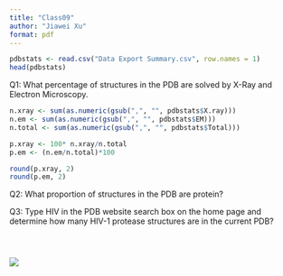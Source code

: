```yaml
---
title: "Class09"
author: "Jiawei Xu"
format: pdf
---
```


```r
pdbstats <- read.csv("Data Export Summary.csv", row.names = 1)
head(pdbstats)
```
Q1: What percentage of structures in the PDB are solved by X-Ray and Electron Microscopy.
```r
n.xray <- sum(as.numeric(gsub(",", "", pdbstats$X.ray)))
n.em <- sum(as.numeric(gsub(",", "", pdbstats$EM)))
n.total <- sum(as.numeric(gsub(",", "", pdbstats$Total)))

p.xray <- 100* n.xray/n.total
p.em <- (n.em/n.total)*100

round(p.xray, 2)
round(p.em, 2)
```

Q2: What proportion of structures in the PDB are protein?

Q3: Type HIV in the PDB website search box on the home page and determine how many HIV-1 protease structures are in the current PDB?


```r

```

```r

```

```r

```

![](1HSG.png)


